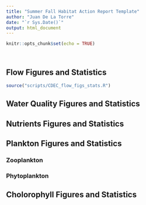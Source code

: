 ```yaml
---
title: "Summer Fall Habitat Action Report Template"
author: "Juan De La Torre"
date: "`r Sys.Date()`"
output: html_document
---
```


```r
knitr::opts_chunk$set(echo = TRUE)
```

```r

```

```r

```


## Flow Figures and Statistics

```r
source("scripts/CDEC_flow_figs_stats.R")
```

## Water Quality Figures and Statistics

## Nutrients Figures and Statistics

## Plankton Figures and Statistics

### Zooplankton

### Phytoplankton

## Cholorophyll Figures and Statistics